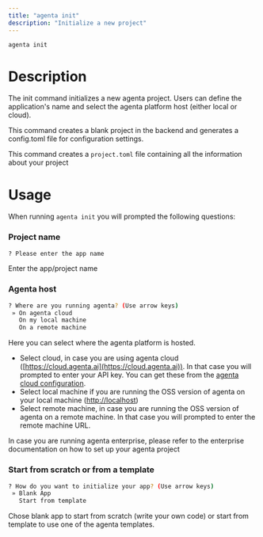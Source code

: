 ```yaml
---
title: "agenta init"
description: "Initialize a new project"
---
```



```bash
agenta init
```

# Description


The init command initializes a new agenta project. Users can define the application's name and select the agenta platform host (either local or cloud).

This command creates a blank project in the backend and generates a config.toml file for configuration settings.

<Info>This command creates a `project.toml` file containing all the information about your project</Info>

# Usage

When running `agenta init` you will prompted the following questions:

### Project name
```bash
? Please enter the app name
```

Enter the app/project name

### Agenta host
```bash
? Where are you running agenta? (Use arrow keys)
 » On agenta cloud
   On my local machine
   On a remote machine
```

Here you can select where the agenta platform is hosted.
- Select cloud, in case you are using agenta cloud ([https://cloud.agenta.ai](https://cloud.agenta.ai)). In that case you will prompted to enter your API key. You can get these from the [agenta cloud configuration](https://cloud.agenta.ai/settings?tab=apiKeys).
- Select local machine if you are running the OSS version of agenta on your local machine ([http://localhost](http://localhost))
- Select remote machine, in case you are running the OSS version of agenta on a remote machine. In that case you will prompted to enter the remote machine URL.

<Info> In case you are running agenta enterprise, please refer to the enterprise documentation on how to set up your agenta project</Info>

### Start from scratch or from a template
```bash
? How do you want to initialize your app? (Use arrow keys)
 » Blank App
   Start from template
```

Chose blank app to start from scratch (write your own code) or start from template to use one of the agenta templates.
